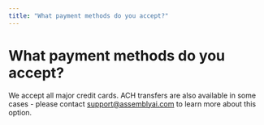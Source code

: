 ```yaml
---
title: "What payment methods do you accept?"
---
```


# What payment methods do you accept?

We accept all major credit cards. ACH transfers are also available in some cases - please contact [support@assemblyai.com](mailto:support@assemblyai.com) to learn more about this option.